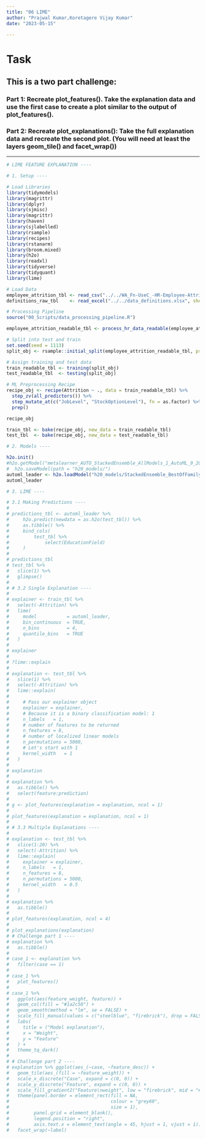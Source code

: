 ```yaml
---
title: "06 LIME"
author: "Prajwal Kumar,Koretagere Vijay Kumar"
date: "2023-05-15"

---
```

# Task

## This is a two part challenge:

### Part 1: Recreate plot_features(). Take the explanation data and use the first case to create a plot similar to the output of plot_features().

### Part 2: Recreate plot_explanations(): Take the full explanation data and recreate the second plot. (You will need at least the layers geom_tile() and facet_wrap())

---

```r
# LIME FEATURE EXPLANATION ----

# 1. Setup ----

# Load Libraries 
library(tidymodels)
library(magrittr)
library(dplyr)
library(sjmisc)
library(magrittr)
library(haven)
library(sjlabelled)
library(rsample)
library(recipes)
library(rstanarm)
library(broom.mixed)
library(h2o)
library(readxl)
library(tidyverse)
library(tidyquant)
library(lime)

```

```r

# Load Data
employee_attrition_tbl <- read_csv("../../WA_Fn-UseC_-HR-Employee-Attrition.csv")
definitions_raw_tbl    <- read_excel("../../data_definitions.xlsx", sheet = 1, col_names = FALSE)

# Processing Pipeline
source("00_Scripts/data_processing_pipeline.R")

employee_attrition_readable_tbl <- process_hr_data_readable(employee_attrition_tbl, definitions_raw_tbl)

# Split into test and train
set.seed(seed = 1113)
split_obj <- rsample::initial_split(employee_attrition_readable_tbl, prop = 0.85)

# Assign training and test data
train_readable_tbl <- training(split_obj)
test_readable_tbl  <- testing(split_obj)

# ML Preprocessing Recipe 
recipe_obj <- recipe(Attrition ~ ., data = train_readable_tbl) %>%
  step_zv(all_predictors()) %>%
  step_mutate_at(c("JobLevel", "StockOptionLevel"), fn = as.factor) %>% 
  prep()

recipe_obj

train_tbl <- bake(recipe_obj, new_data = train_readable_tbl)
test_tbl  <- bake(recipe_obj, new_data = test_readable_tbl)

```

```r


# 2. Models ----

h2o.init()
#h2o.getModel("metalearner_AUTO_StackedEnsemble_AllModels_1_AutoML_9_20220524_185544") %>% 
#  h2o.saveModel(path = "h20_models/")
automl_leader <- h2o.loadModel("h20_models/StackedEnsemble_BestOfFamily_1_AutoML_3_20220524_150452")
automl_leader


```

```r

# 3. LIME ----

# 3.1 Making Predictions ----
#
# predictions_tbl <- automl_leader %>% 
#     h2o.predict(newdata = as.h2o(test_tbl)) %>%
#     as.tibble() %>%
#     bind_cols(
#         test_tbl %>%
#             select(EducationField)
#     )
# 
# predictions_tbl
# test_tbl %>%
#   slice(1) %>%
#   glimpse()
# 
# # 3.2 Single Explanation ----
# 
# explainer <- train_tbl %>%
#   select(-Attrition) %>%
#   lime(
#     model           = automl_leader,
#     bin_continuous  = TRUE,
#     n_bins          = 4,
#     quantile_bins   = TRUE
#   )
# 
# explainer
# 
# ?lime::explain
# 
# explanation <- test_tbl %>%
#   slice(1) %>%
#   select(-Attrition) %>%
#   lime::explain(
#     
#     # Pass our explainer object
#     explainer = explainer,
#     # Because it is a binary classification model: 1
#     n_labels   = 1,
#     # number of features to be returned
#     n_features = 8,
#     # number of localized linear models
#     n_permutations = 5000,
#     # Let's start with 1
#     kernel_width   = 1
#   )
# 
# explanation
# 
# explanation %>%
#   as.tibble() %>%
#   select(feature:prediction) 
# 
# g <- plot_features(explanation = explanation, ncol = 1)
# 
# plot_features(explanation = explanation, ncol = 1)
# 
# # 3.3 Multiple Explanations ----
# 
# explanation <- test_tbl %>%
#   slice(1:20) %>%
#   select(-Attrition) %>%
#   lime::explain(
#     explainer = explainer,
#     n_labels   = 1,
#     n_features = 8,
#     n_permutations = 5000,
#     kernel_width   = 0.5
#   )
# 
# explanation %>%
#   as.tibble()
# 
# plot_features(explanation, ncol = 4)
# 
# plot_explanations(explanation)
# # Challenge part 1 ----
# explanation %>% 
#   as.tibble()
# 
# case_1 <- explanation %>%
#   filter(case == 1)
# 
# case_1 %>%
#   plot_features()
# 
# case_1 %>%
#   ggplot(aes(feature_weight, feature)) +
#   geom_col(fill = "#1a2c50") +
#   geom_smooth(method = "lm", se = FALSE) +
#   scale_fill_manual(values = c("steelblue", "firebrick"), drop = FALSE) +
#   labs(
#     title = ("Model explanation"),
#     x = "Weight",
#     y = "Feature"
#   ) +
#   theme_tq_dark()
# 
# # Challenge part 2 ----
# explanation %>% ggplot(aes_(~case, ~feature_desc)) +
#   geom_tile(aes_(fill = ~feature_weight)) + 
#   scale_x_discrete("Case", expand = c(0, 0)) +
#   scale_y_discrete("Feature", expand = c(0, 0)) +
#   scale_fill_gradient2("Feature\nweight", low = "firebrick", mid = "#f7f7f7", high = "steelblue") +
#   theme(panel.border = element_rect(fill = NA,
#                                     colour = "grey60",
#                                     size = 1),
#         panel.grid = element_blank(),
#         legend.position = "right",
#         axis.text.x = element_text(angle = 45, hjust = 1, vjust = 1)) +
#   facet_wrap(~label)

```